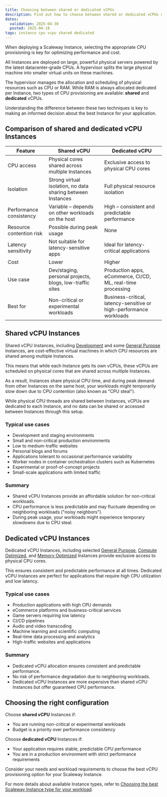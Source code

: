 ```yaml
---
title: Choosing between shared or dedicated vCPUs
description: Find out how to choose between shared or dedicated vCPUs depending on your workloads.
dates:
  validation: 2025-04-30
  posted: 2025-04-18
tags: instance cpu vcpu shared dedicated
---
```

When deploying a Scaleway Instance, selecting the appropriate CPU provisioning is key for optimizing performance and cost.

All Instances are deployed on large, powerful physical servers powered by the latest datacenter-grade CPUs. A hypervisor splits the large physical machine into smaller virtual units on these machines.

The hypervisor manages the allocation and scheduling of physical resources such as CPU or RAM. While RAM is always allocated dedicated per Instance, two types of CPU provisioning are available: **shared** and **dedicated** vCPUs.

Understanding the difference between these two techniques is key to making an informed decision about the best Instance for your application.

## Comparison of shared and dedicated vCPU Instances

| Feature                         | Shared vCPU                                               | Dedicated vCPU                                                 |
|---------------------------------|------------------------------------------------------------|----------------------------------------------------------------|
| CPU access                      | Physical cores shared across multiple Instances            | Exclusive access to physical CPU cores                         |
| Isolation                       | Strong virtual isolation, no data sharing between Instances| Full physical resource isolation                               |
| Performance consistency         | Variable – depends on other workloads on the host          | High – consistent and predictable performance                  |
| Resource contention risk        | Possible during peak usage                                 | None                                                           |
| Latency sensitivity             | Not suitable for latency-sensitive apps                    | Ideal for latency-critical applications                        |
| Cost                            | Lower                                                      | Higher                                                         |
| Use case                        | Dev/staging, personal projects, blogs, low-traffic sites   | Production apps, eCommerce, CI/CD, ML, real-time processing    |
| Best for                        | Non-critical or experimental workloads                     | Business-critical, latency-sensitive or high-performance workloads |

## Shared vCPU Instances

Shared vCPU Instances, including [Development](/instances/reference-content/development/) and some [General Purpose](/instances/reference-content/general-purpose/) Instances, are cost-effective virtual machines in which CPU resources are shared among multiple Instances.

This means that while each Instance gets its own vCPUs, these vCPUs are scheduled on physical cores that are shared across multiple Instances.

As a result, Instances share physical CPU time, and during peak demand from other Instances on the same host, your workloads might temporarily slow down due to CPU contention (also known as "CPU steal").

While physical CPU threads are shared between Instances, vCPUs are dedicated to each Instance, and no data can be shared or accessed between Instances through this setup.

### Typical use cases

- Development and staging environments
- Small and non-critical production environments
- Low to medium-traffic websites
- Personal blogs and forums
- Applications tolerant to occasional performance variability
- Worker nodes in container orchestration clusters such as Kubernetes
- Experimental or proof-of-concept projects
- Small-scale applications with limited traffic

### Summary

- Shared vCPU Instances provide an affordable solution for non-critical workloads.
- CPU performance is less predictable and may fluctuate depending on neighboring workloads ("noisy neighbors").
- During peak usage, your workloads might experience temporary slowdowns due to CPU steal.

## Dedicated vCPU Instances

Dedicated vCPU Instances, including selected [General Purpose](/instances/reference-content/general-purpose/), [Compute Optimized](/instances/reference-content/specialized/), and [Memory Optimized](/instances/reference-content/specialized/) Instances provide exclusive access to physical CPU cores.

This ensures consistent and predictable performance at all times. Dedicated vCPU Instances are perfect for applications that require high CPU utilization and low latency.

### Typical use cases

- Production applications with high CPU demands
- eCommerce platforms and business-critical services
- Game servers requiring low latency
- CI/CD pipelines
- Audio and video transcoding
- Machine learning and scientific computing
- Real-time data processing and analytics
- High-traffic websites and applications

### Summary

- Dedicated vCPU allocation ensures consistent and predictable performance.
- No risk of performance degradation due to neighboring workloads.
- Dedicated vCPU Instances are more expensive than shared vCPU Instances but offer guaranteed CPU performance.

## Choosing the right configuration

Choose **shared vCPU** Instances if:
- You are running non-critical or experimental workloads
- Budget is a priority over performance consistency

Choose **dedicated vCPU** Instances if:
- Your application requires stable, predictable CPU performance
- You are in a production environment with strict performance requirements

Consider your needs and workload requirements to choose the best vCPU provisioning option for your Scaleway Instance.

For more details about available Instance types, refer to [Choosing the best Scaleway Instance type for your workload](/instances/reference-content/choosing-instance-type/).
